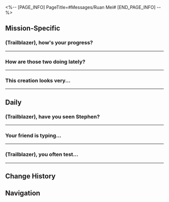 <%-- [PAGE_INFO]
PageTitle=#Messages/Ruan Mei#
[END_PAGE_INFO] --%>
{{Messages Infobox
|id        = 1303
|image     = Character Ruan Mei Icon.png
|type      = Character
|sender    = Ruan Mei
|signature = Those are new cakes... Where did you get them?
|faction   = Herta Space Station
}}

==Mission-Specific==
===(Trailblazer), how's your progress?===
{{Messages
|start_condition = 
|text =
:'''Ruan Mei:''' (Trailblazer), how's your progress?
:'''Ruan Mei:''' Sorry to interrupt
:'''Ruan Mei:''' Come back first
:'''Ruan Mei:''' An emergency's come up that requires your help
}}
----

===How are those two doing lately?===
{{Messages
|start_condition = 
|text =
:'''Ruan Mei:''' How are those two doing lately?
:'''Ruan Mei:''' Did they learn how to co-exist?
:{Choice} I left it in the space station
::'''(Trailblazer):''' I accommodated them in the space station
::'''(Trailblazer):''' I taught Molten Cheese Tart to master humility and let Gray Bean Paste have a positive outlook on life
::'''(Trailblazer):''' Didn't realize you still cared about them
:{Choice} So, you do care about them
::'''(Trailblazer):''' Didn't realize you still cared about them
::'''Ruan Mei:''' Mm, a little.
::'''(Trailblazer):''' I accommodated them in the space station
::'''(Trailblazer):''' I taught Molten Cheese Tart to master humility and let Gray Bean Paste have a positive outlook on life
:'''Ruan Mei:''' Thank you, (Trailblazer).
:{Choice} Don't worry about it
::'''(Trailblazer):''' Don't worry about it
::'''(Trailblazer):''' When would I forget you?
::'''Ruan Mei:''' Maybe eventually.
:{Choice} ...When would I forget you?
::'''(Trailblazer):''' When would I forget you?
::'''Ruan Mei:''' Maybe eventually.
:'''(Trailblazer):''' I look forward to experiencing new stories with you
:'''Ruan Mei:''' Ok, I promise.
:'''Ruan Mei:''' In the future, research will still continue.
:{Choice} Right, about the alabaster head...
:'''(Trailblazer):''' Right, that alabaster head...
:'''(Trailblazer):''' Is he a friend of yours?
:'''Ruan Mei:''' ...
:'''Ruan Mei:''' [[undefined|80px|&lbrack;Confused&rbrack;]]
}}
----

===This creation looks very...===
{{Messages
|start_condition = 
|text =
:{Choice} (Send the picture to Ruan Mei)
:'''(Trailblazer):''' This creation looks very much like you... it's like a miracle
:'''(Trailblazer):''' [[File:Message Ruan Mei 37.png|256px]]
:'''Ruan Mei:''' I didn't think they would surprise me like this. When I was nurturing them, I didn't expect something like this would happen
:'''Ruan Mei:''' Are you... taking care of them? How is everything these days?
:{Choice} How I've been recently?
::'''(Trailblazer):''' Are you asking how I've been recently? Not bad
::'''Ruan Mei:''' Hm....
:{Choice} How they've been recently?
::'''(Trailblazer):''' Are you asking how they've been recently? Not bad
::'''(Trailblazer):''' They're hanging out pretty nicely on the space station. They don't really have any worries besides missing you
::'''Ruan Mei:''' [[undefined|80px|&lbrack;sigh&rbrack;]]
:'''Ruan Mei:''' When you have time, can you take a full "family photo" of them for me?
:'''Ruan Mei:''' I'm curious what will become of these little lifeforms with their genes passing down through generations
:{Choice} You're not coming back to visit them?
::'''(Trailblazer):''' But... they all really want to see you. Are you sure you don't want to come back and visit them?
:{Choice} Ok, I promise.
::'''(Trailblazer):''' Ok, I promise
:'''Ruan Mei:''' I'm about to go on a faraway journey. Beyond the service area of a beacon. You can leave me messages, and I will give them a closer look when I return
}}
----

==Daily==
===(Trailblazer), have you seen Stephen?===
{{Messages|text=
:'''Ruan Mei:''' (Trailblazer), have you seen Stephen?
:'''Ruan Mei:''' He's missing, and not even Screwllum and Herta can find him. I bet he must be slacking off somewhere
:'''Ruan Mei:''' I hope he's not asleep
:{Choice} I don't even know what he looks like...
:'''(Trailblazer):''' I don't even know what he looks like...
:'''Ruan Mei:''' Oh, hold on a second
:'''Ruan Mei:''' He took the bait. I found him
:{Choice} That was fast!
:'''(Trailblazer):''' That was fast!
:'''Ruan Mei:''' All the credit goes to the "Stephen Bait"
:'''Ruan Mei:''' Despite the name, it's actually quite simple
:'''Ruan Mei:''' All you need is a piece of fruit cake
:'''Ruan Mei:''' Doesn't matter how much you get. As long as the flavor is right, it will get the job done
:{Choice} Is there a Herta Bait
::'''(Trailblazer):''' Is there a "Herta Bait"!?
::'''Ruan Mei:''' Herta has clear preferences. An interesting Curio should do the trick.
:{Choice} Is there a Screwllum Bait
::'''(Trailblazer):''' Is there a "Screwllum Bait"!?
::'''Ruan Mei:''' Screwllum has always been punctual. The cuff links I prepare for him never come in handy.
:{Choice} Is there a "Ruan Mei Bait"?
:'''(Trailblazer):''' I'm curious about "Ruan Mei Bait" too
:'''Ruan Mei:''' Me?
:'''Ruan Mei:''' Take a guess
:{Choice} Plum blossom cake
::'''(Trailblazer):''' Plum blossom cake?
::'''Ruan Mei:''' More or less
::'''Ruan Mei:''' The aroma of plum blossom cake always brings me back to the time I spent in the lab with my mother when I was little. I loved to show off my work to her at that time
::'''Ruan Mei:''' Instead of bait, I think it's more of a reward to me, which I do miss a lot
:{Choice} Is it... some kinda research?
::'''(Trailblazer):''' Is it some kind of research?
::'''Ruan Mei:''' It's human nature to be inquisitive, and all research has a purpose
::'''Ruan Mei:''' But for me, there are only certain kinds of research that are worthy of my attention...
:{Choice} Can I be your bait?
::'''(Trailblazer):''' Can I be your bait?
::'''Ruan Mei:''' Alas
::'''Ruan Mei:''' Looks like the Anti-Truth Serum hasn't worn off yet
}}
----

===Your friend is typing...===
{{Messages|text=
:{{DIcon|Warning}} Your friend is typing...
:{Choice} What's wrong?
:'''(Trailblazer):''' What's wrong?
:'''Ruan Mei:''' [[File:Sticker PPG 05 Wubbaboo 03.png|80px]]
:'''Ruan Mei:''' [[File:Sticker PPG 05 Wubbaboo 13.png|80px]]
:'''Ruan Mei:''' [[File:Sticker PPG 05 Wubbaboo 12.png|80px]]
:'''Ruan Mei:''' [[File:Sticker PPG 05 Wubbaboo 08.png|80px]]
:{Choice} Is this pocket texting?
::'''(Trailblazer):''' Okay, is this accidental pocket texting again?
::'''(Trailblazer):''' So many messages bombarding me with stickers these days...
:{Choice} Who are you?
::'''(Trailblazer):''' Who is it this time?
::'''(Trailblazer):''' So many messages bombarding me with stickers these days...
:{Choice} Stickers are so fun!
::'''(Trailblazer):''' Stickers are so fun!
::'''(Trailblazer):''' I enjoy sharing new stickers with my friends too.
:'''Ruan Mei:''' Sorry
:'''Ruan Mei:''' I'm in the middle of research for a new lifeform
:'''Ruan Mei:''' Hold on a second
:'''Ruan Mei:''' [[File:Sticker PPG 05 Wubbaboo 02.png|80px]]
:'''Ruan Mei:''' [[File:Sticker PPG 05 Wubbaboo 01.png|80px]]
:{{DIcon|Warning}} Your friend Ruan Mei has gone offline
:'''Ruan Mei:''' [[File:Sticker PPG 05 Wubbaboo 09.png|80px]]
:'''Ruan Mei:''' [[File:Sticker PPG 05 Wubbaboo 04.png|80px]]
:{{DIcon|Warning}} Your friend Ruan Mei has come online
:'''Ruan Mei:''' Okay. I've wrapped it up
:{Choice} What happened?
:'''(Trailblazer):''' What happened?
:'''Ruan Mei:''' I'm nurturing a new lifeform
:'''Ruan Mei:''' It possesses intelligence, but I can't assess its exact level yet
:'''Ruan Mei:''' It is not susceptible to injury, but it needs the help of other mediums to survive
:{Choice} I don't understand at all
::'''(Trailblazer):''' With all due respect, I don't understand a thing you just said
:{Choice} I think I get it
::'''(Trailblazer):''' I think I get it, but not fully
:'''Ruan Mei:''' Are the stickers you see merely stickers?
:'''Ruan Mei:''' Or could they be a special kind of lifeform?
:'''Ruan Mei:''' They use a language made up of pictures and reproduce when they are sent in messages
:'''Ruan Mei:''' Well... There's a chance they might have already settled down in your phone
:{Choice} What!?
:'''(Trailblazer):''' What!?
:'''Ruan Mei:''' Do you believe what I said?
:{Choice} I do
::'''(Trailblazer):''' I believe what you're saying, some stickers can be like their own little lifeforms
::'''Ruan Mei:''' That's great
:{Choice} You're pulling my leg
::'''(Trailblazer):''' There's nothing special about these stickers, no matter how I see them. You're pulling my leg, aren't you?
::'''Ruan Mei:''' No worries, just take it as me joking around
:'''Ruan Mei:''' I've got to get back to my research
:'''Ruan Mei:''' [[File:Sticker PPG 05 Wubbaboo 16.png|80px]]
}}
----

===(Trailblazer), you often test...===
{{Messages|text=
:'''Ruan Mei:''' (Trailblazer), you often test the Simulated Universe for Herta, don't you?
:{Choice} I'm not there right now
::'''(Trailblazer):''' Unfortunately, I'm not there right now
::'''(Trailblazer):''' I can make a trip there when I'm free. What's the matter?
:{Choice} I happen to be testing it now
::'''(Trailblazer):''' How serendipitous! I'm testing it now
::'''(Trailblazer):''' What can your "humble assistant" do for you?
:'''Ruan Mei:''' I lost a set of Ruan strings, which should be in Herta's office
:'''Ruan Mei:''' I've got a spare, so there's no rush
:'''Ruan Mei:''' If you happen to stumble on it, please bring it back for me. Thanks in advance
:'''Ruan Mei:''' If Herta asks anything, just tell her I got so mesmerized by her portrait that I forgot about the strings. She shouldn't probe any further
:{Choice} That's so unconvincing
::'''(Trailblazer):''' Sounds unconvincing to me
:{Choice} That's so flattering
::'''(Trailblazer):''' Sounds so flattering
:'''Ruan Mei:''' I'm merely stating facts here
:'''Ruan Mei:''' Herta's beauty is unquestionable, just like her foul temper
:'''Ruan Mei:''' I can't help getting absorbed in the research results whenever I'm at the space station. If I leave something behind, that's the excuse I use, and it always works
:{Choice} You left behind other things before?
:'''(Trailblazer):''' So you left behind other things before?
:'''Ruan Mei:''' I did
:'''Ruan Mei:''' A piece of embroidery, a lifeform nurturing notebook, and the Phase Flame of #29 Sserkal
:{Choice} Embroidery?
::'''(Trailblazer):''' Embroidery... You like doing it in your free time, don't you?
::'''Ruan Mei:''' Yes. I made an embroidery of the Blue when I was nearby the railway platform
::'''Ruan Mei:''' It's still missing. Perhaps, some researcher picked it up
::'''Ruan Mei:''' I hope it's in the hands of someone who appreciates it
:{Choice} Lifeform nurturing notebook?
::'''(Trailblazer):''' Lifeform nurturing notebook? I think I've seen it somewhere...
::'''Ruan Mei:''' There are researchers who want to duplicate my creations. They do it by circulating poor imitations of my research formulae secretly
::'''Ruan Mei:''' However, the ingredients aren't the key when it comes to nurturing lifeforms
::'''Ruan Mei:''' The most important thing is the spark of inspiration when coming up with the formula
:{Choice} Phase Flame?
::'''(Trailblazer):''' Phase Flame? Is Herta aware of it?
::'''Ruan Mei:''' She is. It is just one of many in her collection
::'''Ruan Mei:''' She won't be bothered by it
}}
----

==Change History==
{{Change History|1.6}}

==Navigation==
{{Messages Navbox}}
